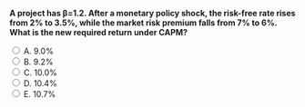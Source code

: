 ::: {.question-block}

<form onsubmit="event.preventDefault(); checkAnswer('module4_mcq_q47')" data-correct-answer="E">
  <strong style="display: block;">
  A project has β=1.2. After a monetary policy shock, the risk-free rate rises from 2% to 3.5%, while the market risk premium falls from 7% to 6%.  
  What is the new required return under CAPM?
  </strong>

  <label><input type="radio" name="module4_mcq_q47" value="A"> A. 9.0%</label><br>
  <label><input type="radio" name="module4_mcq_q47" value="B"> B. 9.2%</label><br>
  <label><input type="radio" name="module4_mcq_q47" value="C"> C. 10.0%</label><br>
  <label><input type="radio" name="module4_mcq_q47" value="D"> D. 10.4%</label><br>
  <label><input type="radio" name="module4_mcq_q47" value="E"> E. 10.7%</label><br>
</form>

<div id="feedback-module4_mcq_q47" class="feedback" data-status="" style="display:none;">
✅ Correct: E. 10.7%.  
r = 3.5% + 1.2×6% = 3.5% + 7.2% = 10.7%.  
👉 Macro shifts can move Rf and MRP in opposite directions; CAPM captures both effects through r = Rf + β·MRP.
</div>

:::
